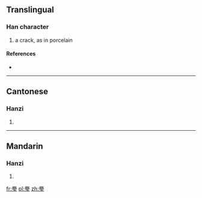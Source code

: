 ==Translingual==

===Han character===
{{Han char|rn=96|rad=玉|as=14|sn=19|four=7710<sub>3</sub>|canj=竹月一土戈 (HBMGI)}}

# a crack, as in porcelain

====References====
* {{Han ref|kx=0744.110|dkj=21305|dj=1152.230|hdz=21144.080|uh=74BA|ud=29882|bh=F46F|bd=62575}}

----

==Cantonese==

===Hanzi===
{{yue-hanzi|jyut=|y=man6}}

# {{defn|lang=yue|sort=玉14}}

----

==Mandarin==

===Hanzi===
{{cmn-hanzi|pin=[[wèn]] ([[wen4]]), [[xuán]] ([[xuan2]])|wg=wen<sup>4</sup>, hsüan<sup>2</sup>}}

# {{defn|lang=cmn|sort=玉14}}

[[fr:璺]]
[[pl:璺]]
[[zh:璺]]